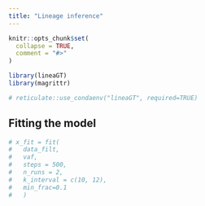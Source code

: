 ---
title: "Lineage inference"
---

```{r, include = FALSE}
knitr::opts_chunk$set(
  collapse = TRUE,
  comment = "#>"
)
```

```{r setup}
library(lineaGT)
library(magrittr)
```

```{r}
# reticulate::use_condaenv("lineaGT", required=TRUE)
```


## Fitting the model
```{r warning=FALSE}
# x_fit = fit(
#   data_filt,
#   vaf,
#   steps = 500,
#   n_runs = 2,
#   k_interval = c(10, 12),
#   min_frac=0.1
#   )
```

